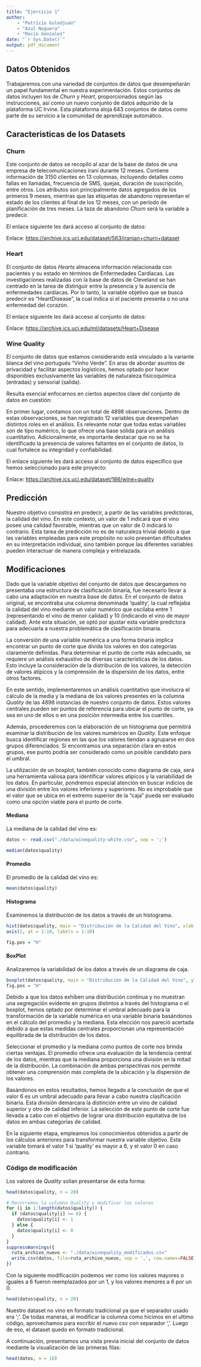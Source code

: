 ```yaml
---
title: "Ejercicio 1"
author: 
    - "Patricio Guledjuan"
    - "Azul Noguera"
    - "Rocio Gonzalez"
date: "`r Sys.Date()`"
output: pdf_document
---
```


## Datos Obtenidos

Trabajaremos con una variedad de conjuntos de datos que desempeñarán un papel fundamental en nuestra experimentación. Estos conjuntos de datos incluyen los de $Churn$ y $Heart$, proporcionados según las instrucciones, así como un nuevo conjunto de datos adquirido de la plataforma UC Irvine. Esta plataforma aloja 643 conjuntos de datos como parte de su servicio a la comunidad de aprendizaje automático.
 
## Caracteristicas de los Datasets
### Churn 
Este conjunto de datos se recopiló al azar de la base de datos de una empresa de telecomunicaciones iraní durante 12 meses. Contiene información de 3150 clientes en 13 columnas, incluyendo detalles como fallas en llamadas, frecuencia de SMS, quejas, duración de suscripción, entre otros. Los atributos son principalmente datos agregados de los primeros 9 meses, mientras que las etiquetas de abandono representan el estado de los clientes al final de los 12 meses, con un período de planificación de tres meses. La taza de abandono $Churn$ será la variable a predecir. 

El enlace siguiente les dará acceso al conjunto de datos:

Enlace: <https://archive.ics.uci.edu/dataset/563/iranian+churn+dataset>

### Heart
El conjunto de datos $Hearts$ almacena información relacionada con pacientes y su estado en términos de Enfermedades Cardiacas. Las investigaciones realizadas con la base de datos de Cleveland se han centrado en la tarea de distinguir entre la presencia y la ausencia de enfermedades cardíacas. Por lo tanto, la variable objetivo que se busca predecir es "HeartDisease", la cual indica si el paciente presenta o no una enfermedad del corazón.

El enlace siguiente les dará acceso al conjunto de datos:

Enlace: <https://archive.ics.uci.edu/ml/datasets/Heart+Disease>

### Wine Quality

El conjunto de datos que estamos considerando está vinculado a la variante blanca del vino portugués "Vinho Verde". En aras de abordar asuntos de privacidad y facilitar aspectos logísticos, hemos optado por hacer disponibles exclusivamente las variables de naturaleza fisicoquímica (entradas) y sensorial (salida).

Resulta esencial enfocarnos en ciertos aspectos clave del conjunto de datos en cuestión:

En primer lugar, contamos con un total de 4898 observaciones. Dentro de estas observaciones, se han registrado 12 variables que desempeñan distintos roles en el análisis. Es relevante notar que todas estas variables son de tipo numérico, lo que ofrece una base sólida para un análisis cuantitativo. Adicionalmente, es importante destacar que no se ha identificado la presencia de valores faltantes en el conjunto de datos, lo cual fortalece su integridad y confiabilidad.

El enlace siguiente les dará acceso al conjunto de datos específico que hemos seleccionado para este proyecto:

Enlace: <https://archive.ics.uci.edu/dataset/186/wine+quality>

## Predicción

Nuestro objetivo consistirá en predecir, a partir de las variables predictoras, la calidad del vino. En este contexto, un valor de 1 indicará que el vino posee una calidad favorable, mientras que un valor de 0 indicará lo contrario. Esta tarea de predicción no es de naturaleza trivial debido a que las variables empleadas para este propósito no solo presentan dificultades en su interpretación individual, sino también porque las diferentes variables pueden interactuar de manera compleja y entrelazada.

## Modificaciones

Dado que la variable objetivo del conjunto de datos que descargamos no presentaba una estructura de clasificación binaria, fue necesario llevar a cabo una adaptación en nuestra base de datos. En el conjunto de datos original, se encontraba una columna denominada 'quality', la cual reflejaba la calidad del vino mediante un valor numérico que oscilaba entre 1 (representando el vino de menor calidad) y 10 (indicando el vino de mayor calidad). Ante esta situación, se optó por ajustar esta variable predictora para adecuarla a nuestra problemática de clasificación binaria.

La conversión de una variable numérica a una forma binaria implica encontrar un punto de corte que divida los valores en dos categorías claramente definidas. Para determinar el punto de corte más adecuado, se requiere un análisis exhaustivo de diversas características de los datos. Esto incluye la consideración de la distribución de los valores, la detección de valores atípicos y la comprensión de la dispersión de los datos, entre otros factores.

En este sentido, implementaremos un análisis cuantitativo que involucra el cálculo de la media y la mediana de los valores presentes en la columna $Quality$ de las 4898 instancias de nuestro conjunto de datos. Estos valores centrales pueden ser puntos de referencia para ubicar el punto de corte, ya sea en uno de ellos o en una posición intermedia entre los cuartiles.

Además, procederemos con la elaboración de un histograma que permitirá examinar la distribución de los valores numéricos en $Quality$. Este enfoque busca identificar regiones en las que los valores tiendan a agruparse en dos grupos diferenciados. Si encontramos una separación clara en estos grupos, ese punto podría ser considerado como un posible candidato para el umbral.

La utilización de un boxplot, también conocido como diagrama de caja, será una herramienta valiosa para identificar valores atípicos y la variabilidad de los datos. En particular, pondremos especial atención en buscar indicios de una división entre los valores inferiores y superiores. No es improbable que el valor que se ubica en el extremo superior de la "caja" pueda ser evaluado como una opción viable para el punto de corte.


#### Mediana
La mediana de la calidad del vino es:
```r
datos <- read.csv("./data/winequality-white.csv", sep = ';')

median(datos$quality)
```

#### Promedio
El promedio de la calidad del vino es:
```r
mean(datos$quality)

```

#### Histograma 
Examinemos la distribución de los datos a través de un histograma.

```r

hist(datos$quality, main = "Distribución de la Calidad del Vino", xlab = "Calidad", ylab = "Frecuencia", col = "lightblue", breaks = seq(0.5, 10.5, by = 1), axes = TRUE, xaxt = "n")
axis(1, at = 1:10, labels = 1:10)

fig.pos = "H"

```

#### BoxPlot
Analizaremos la variabilidad de los datos a través de un diagrama de caja.

```r

boxplot(datos$quality, main = "Distribución de la Calidad del Vino", ylab = "Calidad", col = "lightblue")
fig.pos = "H"

```


Debido a que los datos exhiben una distribución continua y no muestran una segregación evidente en grupos distintos a través del histograma o el boxplot, hemos optado por determinar el umbral adecuado para la transformación de la variable numérica en una variable binaria basándonos en el cálculo del promedio y la mediana. Esta elección nos pareció acertada debido a que estas medidas centrales proporcionan una representación equilibrada de la distribución de los datos.

Seleccionar el promedio y la mediana como puntos de corte nos brinda ciertas ventajas. El promedio ofrece una evaluación de la tendencia central de los datos, mientras que la mediana proporciona una división en la mitad de la distribución. La combinación de ambas perspectivas nos permite obtener una comprensión más completa de la ubicación y la dispersión de los valores.

Basándonos en estos resultados, hemos llegado a la conclusión de que el valor 6 es un umbral adecuado para llevar a cabo nuestra clasificación binaria. Esta división demarcara la distinción entre un vino de calidad superior y otro de calidad inferior. La selección de este punto de corte fue llevada a cabo con el objetivo de lograr una distribución equitativa de los datos en ambas categorías de calidad.

En la siguiente etapa, empleamos los conocimientos obtenidos a partir de los cálculos anteriores para transformar nuestra variable objetivo. Esta variable tomará el valor 1 si 'quality' es mayor a 6, y el valor 0 en caso contrario.



### Código de modificación
Los valores de $Quality$ solian presentarse de esta forma:

```r
head(datos$quality, n = 20)
```

```r
# Recorremos la columna Quality y modificar los valores
for (i in 1:length(datos$quality)) {
  if (datos$quality[i] >= 6) {
    datos$quality[i] <- 1
  } else {
    datos$quality[i] <- 0
  }
}
suppressWarnings({
  ruta_archivo_nuevo <- "./data/winequality_modificados.csv"
  write.csv(datos, file=ruta_archivo_nuevo, sep = ',', row.names=FALSE)
})

```

Con la siguiente modificación podemos ver como los valores mayores o iguales a 6 fueron reemplazados por un 1, y los valores menores a 6 por un 0.

```r
head(datos$quality, n = 20)
```


Nuestro dataset no vino en formato tradicional ya que el separador usado era ';'. De todas maneras, al modificar la columna como hicimos en el ultimo código, aprovechamos para escribir el nuevo csv con separador ','. Luego de eso, el dataset quedo en formato tradicional.

A continuación, presentamos una vista previa inicial del conjunto de datos mediante la visualización de las primeras filas:

```r
head(datos, n = 10)
```
